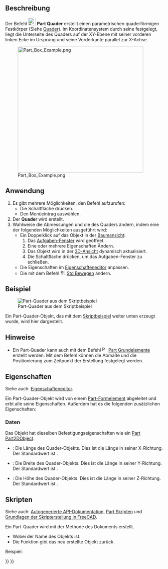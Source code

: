<languages/>

{{Docnav/de
|
|[[Part_Cylinder/de|Zylinder]]
|[[Part_Workbench/de|Part]]
|IconL=
|IconR=Part_Cylinder.svg
|IconC=Workbench_Part.svg
}}

{{GuiCommand/de
|Name=Part Box
|Name/de=Part Quader
|MenuLocation=Part → Grundkörper → Quader 
|Workbenches=[[Part_Workbench/de|Part]]
|SeeAlso=[[Part_Primitives/de|Part Grundelemente]]
}}

<span id="Description"></span>
==Beschreibung==

Der Befehl [[Image:Part_Box.svg|24px]] '''Part Quader''' erstellt einen parametrischen quaderförmigen Festkörper (Siehe [https://de.wikipedia.org/wiki/Quader Quader]). Im Koordinatensystem durch seine {{PropertyData/de|Placement}} festgelegt, liegt die Unterseite des Quaders auf der XY-Ebene mit seiner vorderen linken Ecke im Ursprung und seine Vorderkante parallel zur X-Achse.

[[Image:Part_Box_Example.png|400px]]

<span id="Usage"></span>
==Anwendung==

# Es gibt mehrere Möglichkeiten, den Befehl aufzurufen:
#* Die Schaltfläche {{Button|[[Image:Part_Box.svg|16px]] [[Part_Box/de|Quader]]}} drücken.
#* Den Menüeintrag {{MenuCommand|Part → Grundkörper → [[Image:Part_Box.svg|16px]] Quader}} auswählen.
# Der '''Quader''' wird erstellt.
# Wahlweise die Abmessungen und die {{PropertyData/de|Placement}} des Quaders ändern, indem eine der folgenden Möglichkeiten ausgeführt wird:
#* Ein Doppelklick auf das Objekt in der [[Tree_view/de|Baumansicht]]:
#*# Das [[Task_panel|Aufgaben-Fenster]] {{MenuCommand|Geometrische Grundelemente}} wird geöffnet.
#*# Eine oder mehrere Eigenschaften Ändern.
#*# Das Objekt wird in der [[3D_view/de|3D-Ansicht]] dynamisch aktualisiert.
#*# Die Schaltfläche {{Button|OK}} drücken, um das Aufgaben-Fenster zu schließen.
#* Die Eigenschaften im [[Property_editor/de|Eigenschafteneditor]] anpassen.
#* Die {{PropertyData/de|Placement}} mit dem Befehl [[Image:Std_TransformManip.svg|16px]] [[Std_TransformManip/de|Std Bewegen]] ändern.

<span id="Example"></span>
==Beispiel==

[[Image:Part_Box_Scripting_Example.png|thumb|Part-Quader aus dem Skriptbeispiel]]

Ein Part-Quader-Objekt, das mit dem [[#Skripten|Skriptbeispiel]] weiter unten erzeugt wurde, wird hier dargestellt.

<span id="Notes"></span>
==Hinweise==

* Ein Part-Quader kann auch mit dem Befehl [[Image:Part_Primitives.svg|16px]] [[Part_Primitives/de|Part Grundelemente]] erstellt werden. Mit dem Befehl können die Abmaße und die Positionierung zum Zeitpunkt der Erstellung festgelegt werden.

<span id="Properties"></span>
==Eigenschaften==

Siehe auch: [[Property_editor/de|Eigenschafteneditor]].

Ein Part-Quader-Objekt wird von einem [[Part_Feature/de|Part-Formelement]] abgeleitet und erbt alle seine Eigenschaften. Außerdem hat es die folgenden zusätzlichen Eigenschaften:

<span id="Data"></span>
===Daten===

{{TitleProperty|Attachment}}

Das Objekt hat dieselben Befestigungseigenschaften wie ein [[Part_Part2DObject/de#Daten|Part Part2DObject]].

{{TitleProperty|Box}}

* {{PropertyData/de|Length|Length}}: Die Länge des Quader-Objekts. Dies ist die Länge in seiner X-Richtung. Der Standardwert ist {{Value|10mm}}.
* {{PropertyData/de|Width|Length}}: Die Breite des Quader-Objekts. Dies ist die Länge in seiner Y-Richtung. Der Standardwert ist {{Value|10mm}}.
* {{PropertyData/de|Height|Length}}: Die Höhe des Quader-Objekts. Dies ist die Länge in seiner Z-Richtung. Der Standardwert ist {{Value|10mm}}.

<span id="Scripting"></span>
==Skripten==

Siehe auch: [https://freecad.github.io/SourceDoc/ Autogenerierte API-Dokumentation], [[Part_scripting/de|Part Skripten]] und [[FreeCAD_Scripting_Basics/de|Grundlagen der Skripterstellung in FreeCAD]].

Ein Part-Quader wird mit der Methode {{incode|addObject()}} des Dokuments erstellt.

{{Code|code=
box = FreeCAD.ActiveDocument.addObject("Part::Box", "myBox")
}}

* Wobei {{Incode|"myBox"}} der Name des Objekts ist.
* Die Funktion gibt das neu erstellte Objekt zurück.

Beispiel:

{{Code|code=
import FreeCAD as App

doc = App.activeDocument()

box = doc.addObject("Part::Box", "myBox")
box.Length = 4
box.Width = 8
box.Height = 12
box.Placement = App.Placement(App.Vector(1, 2, 3), App.Rotation(75, 60, 30))

doc.recompute()
}}


{{Docnav/de
|
|[[Part_Cylinder/de|Zylinder]]
|[[Part_Workbench/de|Part]]
|IconL=
|IconR=Part_Cylinder.svg
|IconC=Workbench_Part.svg
}}

{{Part_Tools_navi{{#translation:}}}}
{{Userdocnavi{{#translation:}}}}
